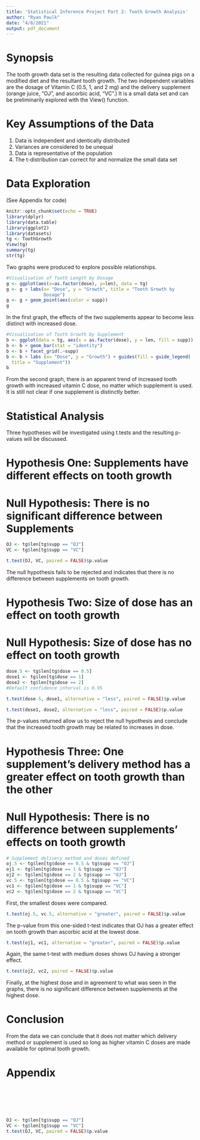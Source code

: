```yaml
---
title: 'Statistical Inference Project Part 2: Tooth Growth Analysis'
author: "Ryan Paulk"
date: "4/8/2021"
output: pdf_document
---
```

# Synopsis

The tooth growth data set is the resulting data collected for guinea pigs on a
modified diet and the resultant tooth growth. The two independent variables are the
dosage of Vitamin C (0.5, 1, and 2 mg) and the delivery supplement (orange juice,
"OJ", and ascorbic acid, "VC".) It is a small data set and can be preliminarily
explored with the View() function.

# Key Assumptions of the Data
1. Data is independent and identically distributed
2. Variances are considered to be unequal
3. Data is representative of the population
4. The t-distribution can correct for and normalize the small data set

# Data Exploration
(See Appendix for code)
```r
knitr::opts_chunk$set(echo = TRUE)
library(dplyr)
library(data.table)
library(ggplot2)
library(datasets)
tg <- ToothGrowth
View(tg)
summary(tg)
str(tg)
```
Two graphs were produced to explore possible relationships.

```r
#Visualisation of Tooth Length by Dosage
g <- ggplot(aes(x=as.factor(dose), y=len), data = tg)
g <- g + labs(x= "Dose", y = "Growth", title = "Tooth Growth by
              Dosage")
g <- g + geom_point(aes(color = supp))
g
```

In the first graph, the effects of the two supplements appear to become less 
distinct with increased dose.

```r
#Visualisation of Tooth Growth by Supplement
b <- ggplot(data = tg, aes(x = as.factor(dose), y = len, fill = supp))
b <- b + geom_bar(stat = "identity")
b <- b + facet_grid(.~supp)
b <- b + labs (x= "Dose", y = "Growth") + guides(fill = guide_legend(
  title = "Supplement"))
b
```

From the second graph, there is an apparent trend of increased tooth growth
with increased vitamin C dose, no matter which supplement is used.
It is still not clear if one supplement is distinctly better.

# Statistical Analysis

Three hypotheses will be investigated using t.tests and the resulting p-values
will be discussed.

# Hypothesis One: Supplements have different effects on tooth growth
# Null Hypothesis: There is no significant difference between Supplements

```r
OJ <- tg$len[tg$supp == "OJ"]
VC <- tg$len[tg$supp == "VC"]
```
```r
t.test(OJ, VC, paired = FALSE)$p.value

```
The null hypothesis fails to be rejected and indicates that there is no 
difference between supplements on tooth growth.

# Hypothesis Two: Size of dose has an effect on tooth growth
# Null Hypothesis: Size of dose has no effect on tooth growth
```r
dose.5 <- tg$len[tg$dose == 0.5]
dose1 <- tg$len[tg$dose == 1]
dose2 <- tg$len[tg$dose == 2]
#Default confidence interval is 0.95
```
```r
t.test(dose.5, dose1, alternative = "less", paired = FALSE)$p.value
```
```r
t.test(dose1, dose2, alternative = "less", paired = FALSE)$p.value
```
The p-values returned allow us to reject the null hypothesis and conclude that 
the increased tooth growth may be related to increases in dose.


# Hypothesis Three: One supplement's delivery method has a greater effect on tooth growth than the other
# Null Hypothesis: There is no difference between supplements' effects on tooth growth

```r
# Supplement delivery method and doses defined
oj.5 <- tg$len[tg$dose == 0.5 & tg$supp == "OJ"]
oj1 <- tg$len[tg$dose == 1 & tg$supp == "OJ"]
oj2 <- tg$len[tg$dose == 2 & tg$supp == "OJ"]
vc.5 <- tg$len[tg$dose == 0.5 & tg$supp == "VC"]
vc1 <- tg$len[tg$dose == 1 & tg$supp == "VC"]
vc2 <- tg$len[tg$dose == 2 & tg$supp == "VC"]
```
First, the smallest doses were compared.
```r
t.test(oj.5, vc.5, alternative = "greater", paired = FALSE)$p.value
```
The p-value from this one-sided t-test indicates that OJ has a greater effect
on tooth growth than ascorbic acid at the lowest dose.

```r
t.test(oj1, vc1, alternative = "greater", paired = FALSE)$p.value
```
Again, the same t-test with medium doses shows OJ having a stronger effect.

```r
t.test(oj2, vc2, paired = FALSE)$p.value
```
Finally, at the highest dose and in agreement to what was seen in the graphs,
there is no significant difference between supplements at the highest dose.

# Conclusion

From the data we can conclude that it does not matter which delivery method or 
supplement is used so long as higher vitamin C doses are  made available for 
optimal tooth growth.

\pagebreak

# Appendix
```r
```
```r
```
```r
```
```r
```
```r
```
```r
```


```r
OJ <- tg$len[tg$supp == "OJ"]
VC <- tg$len[tg$supp == "VC"]
t.test(OJ, VC, paired = FALSE)$p.value

```
